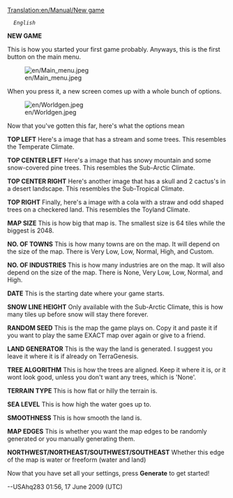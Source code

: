 [[Translation:en/Manual/New game]]
   ''English'' 

'''NEW GAME'''

This is how you started your first game probably.
Anyways, this is the first button on the main menu.

[[File:en/Main menu.jpeg]]

When you press it, a new screen comes up with a 
whole bunch of options.

[[File:en/Worldgen.jpeg]]

Now that you've gotten this far, here's what the options mean

'''TOP LEFT'''
Here's a image that has a stream and some trees. This resembles the Temperate Climate.

'''TOP CENTER LEFT'''
Here's a image that has snowy mountain and some snow-covered pine trees. This resembles the Sub-Arctic Climate.

'''TOP CENTER RIGHT'''
Here's another image that has a skull and 2 cactus's in a desert landscape. This resembles the Sub-Tropical Climate.

'''TOP RIGHT'''
Finally, here's a image with a cola with a straw and odd shaped trees on a checkered land. This resembles the Toyland Climate.



'''MAP SIZE'''
This is how big that map is. The smallest size is 64 tiles while the biggest is 2048.

'''NO. OF TOWNS'''
This is how many towns are on the map. It will depend on the size of the map. There is Very Low, Low, Normal, High, and Custom.

'''NO. OF INDUSTRIES'''
This is how many industries are on the map. It will also depend on the size of the map. There is None, Very Low, Low, Normal, and High.

'''DATE'''
This is the starting date where your game starts.

'''SNOW LINE HEIGHT'''
Only available with the Sub-Arctic Climate, this is how many tiles up before snow will stay there forever.

'''RANDOM SEED'''
This is the map the game plays on. Copy it and paste it if you want to play the same EXACT map over again or give to a friend.

'''LAND GENERATOR'''
This is the way the land is generated. I suggest you leave it where it is if already on TerraGenesis.

'''TREE ALGORITHM'''
This is how the trees are aligned. Keep it where it is, or it wont look good, unless you don't want any trees, which is 'None'.

'''TERRAIN TYPE'''
This is how flat or hilly the terrain is.

'''SEA LEVEL'''
This is how high the water goes up to.

'''SMOOTHNESS'''
This is how smooth the land is.

'''MAP EDGES'''
This is whether you want the map edges to be randomly generated or you manually generating them.

'''NORTHWEST/NORTHEAST/SOUTHWEST/SOUTHEAST'''
Whether this edge of the map is water or freeform (water and land)

Now that you have set all your settings, press '''Generate''' to get started! 

--USAhq283 01:56, 17 June 2009 (UTC)